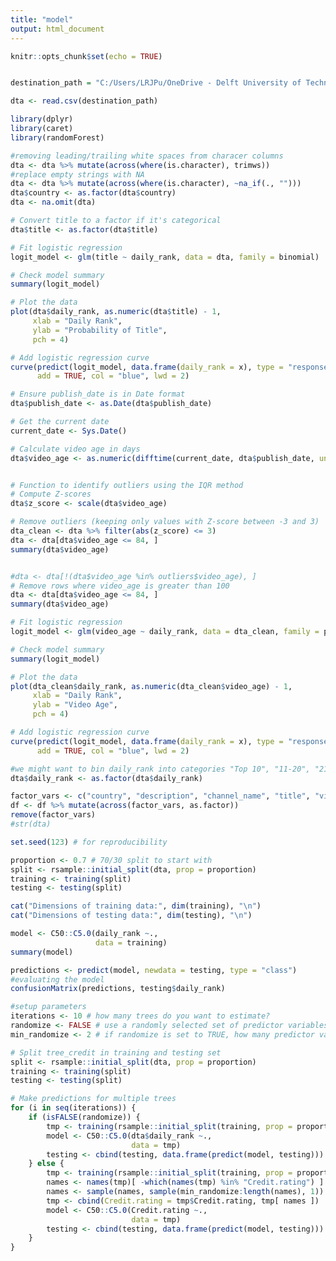 ```yaml
---
title: "model"
output: html_document
---
```


```r
knitr::opts_chunk$set(echo = TRUE)


destination_path = "C:/Users/LRJPu/OneDrive - Delft University of Technology/Documenten/TU delft/MOT/Y1-Q3/BA/Assignment/BA_Group12/trending_yt_videos_113_countries_cleaned.csv"

dta <- read.csv(destination_path)
```

```r
library(dplyr)
library(caret)
library(randomForest)
```
```r
#removing leading/trailing white spaces from characer columns
dta <- dta %>% mutate(across(where(is.character), trimws))
#replace empty strings with NA
dta <- dta %>% mutate(across(where(is.character), ~na_if(., "")))
dta$country <- as.factor(dta$country)
dta <- na.omit(dta)

```


```r
# Convert title to a factor if it's categorical
dta$title <- as.factor(dta$title)

# Fit logistic regression
logit_model <- glm(title ~ daily_rank, data = dta, family = binomial)

# Check model summary
summary(logit_model)

# Plot the data
plot(dta$daily_rank, as.numeric(dta$title) - 1, 
     xlab = "Daily Rank", 
     ylab = "Probability of Title",
     pch = 4)

# Add logistic regression curve
curve(predict(logit_model, data.frame(daily_rank = x), type = "response"), 
      add = TRUE, col = "blue", lwd = 2)

```


```r

# Ensure publish_date is in Date format
dta$publish_date <- as.Date(dta$publish_date)

# Get the current date
current_date <- Sys.Date()

# Calculate video age in days
dta$video_age <- as.numeric(difftime(current_date, dta$publish_date, units = "days"))



```


```r
# Function to identify outliers using the IQR method
# Compute Z-scores
dta$z_score <- scale(dta$video_age)

# Remove outliers (keeping only values with Z-score between -3 and 3)
dta_clean <- dta %>% filter(abs(z_score) <= 3)
dta <- dta[dta$video_age <= 84, ]
summary(dta$video_age)


#dta <- dta[!(dta$video_age %in% outliers$video_age), ]
# Remove rows where video_age is greater than 100
dta <- dta[dta$video_age <= 84, ]
summary(dta$video_age)

```


```r

# Fit logistic regression
logit_model <- glm(video_age ~ daily_rank, data = dta_clean, family = poisson)

# Check model summary
summary(logit_model)

# Plot the data
plot(dta_clean$daily_rank, as.numeric(dta_clean$video_age) - 1, 
     xlab = "Daily Rank", 
     ylab = "Video Age",
     pch = 4)

# Add logistic regression curve
curve(predict(logit_model, data.frame(daily_rank = x), type = "response"), 
      add = TRUE, col = "blue", lwd = 2)
```

```r
#we might want to bin daily_rank into categories "Top 10", "11-20", "21-30", "31+" but for now im using the existing values to factors
dta$daily_rank <- as.factor(dta$daily_rank)

factor_vars <- c("country", "description", "channel_name", "title", "video_tags")
df <- df %>% mutate(across(factor_vars, as.factor))
remove(factor_vars)
#str(dta)
```

```r
set.seed(123) # for reproducibility

proportion <- 0.7 # 70/30 split to start with
split <- rsample::initial_split(dta, prop = proportion)
training <- training(split)
testing <- testing(split)
```

```r
cat("Dimensions of training data:", dim(training), "\n")
cat("Dimensions of testing data:", dim(testing), "\n")
```


```r
model <- C50::C5.0(daily_rank ~., 
                   data = training)
summary(model)
```
```r
predictions <- predict(model, newdata = testing, type = "class")
#evaluating the model
confusionMatrix(predictions, testing$daily_rank)
```



```r
#setup parameters
iterations <- 10 # how many trees do you want to estimate?
randomize <- FALSE # use a randomly selected set of predictor variables?
min_randomize <- 2 # if randomize is set to TRUE, how many predictor variables do you want to sample (min = 2, max = 5)

# Split tree_credit in training and testing set
split <- rsample::initial_split(dta, prop = proportion)
training <- training(split)
testing <- testing(split)


```


```r
# Make predictions for multiple trees
for (i in seq(iterations)) {
    if (isFALSE(randomize)) {
        tmp <- training(rsample::initial_split(training, prop = proportion))
        model <- C50::C5.0(dta$daily_rank ~., 
                           data = tmp)
        testing <- cbind(testing, data.frame(predict(model, testing)))
    } else {
        tmp <- training(rsample::initial_split(training, prop = proportion))
        names <- names(tmp)[ -which(names(tmp) %in% "Credit.rating") ]
        names <- sample(names, sample(min_randomize:length(names), 1))
        tmp <- cbind(Credit.rating = tmp$Credit.rating, tmp[ names ])
        model <- C50::C5.0(Credit.rating ~., 
                           data = tmp)
        testing <- cbind(testing, data.frame(predict(model, testing)))
    }
}

```

